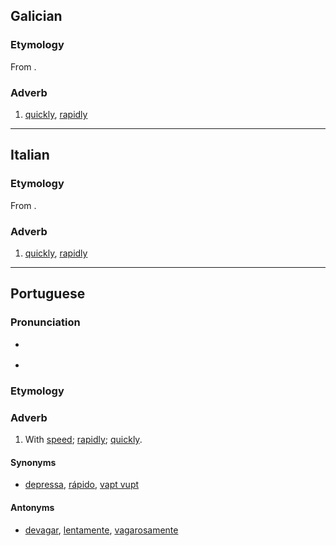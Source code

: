 {{also|rápidamente|ràpidamente}}
==Galician==

===Etymology===
From {{suffix|rápido|mente|lang=gl}}.

===Adverb===
{{gl-adv}}

# [[quickly]], [[rapidly]]

----

==Italian==

===Etymology===
From {{suffix|rapido|mente|lang=it}}.

===Adverb===
{{it-adv}}

# [[quickly]], [[rapidly]]

----

==Portuguese==

===Pronunciation===
* {{a|PT}} {{IPA|/ʁa.pi.ðɐ.ˈmẽ.tɨ/|lang=pt}}
* {{hyphenation|ra|pi|da|men|te|lang=pt}}

===Etymology===
{{pt-etym-mente|rápido|rápida}}

===Adverb===
{{pt-adv|sup=rapidissimamente}}

# With [[speed]]; [[rapidly]]; [[quickly]].

====Synonyms====
* [[depressa]], [[rápido]], [[vapt vupt]]

====Antonyms====
* [[devagar]], [[lentamente]], [[vagarosamente]]